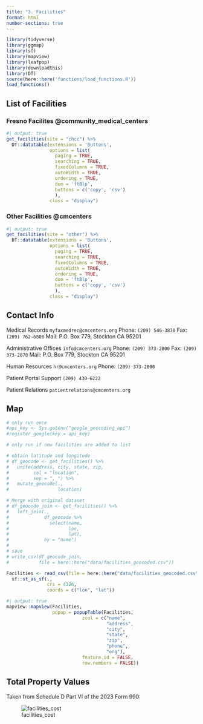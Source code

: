 ```yaml
---
title: "3. Facilities"
format: html
number-sections: true
---
```


```r
library(tidyverse)
library(ggmap)
library(sf)
library(mapview)
library(leafpop)
library(downloadthis)
library(DT)
source(here::here('functions/load_functions.R'))
load_functions()
```

## List of Facilities {#sec-facilities}

### Fresno Facilites @community_medical_centers
```r
#| output: true
get_facilities(site = "chcc") %>% 
  DT::datatable(extensions = 'Buttons',
                options = list(
                  paging = TRUE,
                  searching = TRUE,
                  fixedColumns = TRUE,
                  autoWidth = TRUE,
                  ordering = TRUE,
                  dom = 'ftBlp',
                  buttons = c('copy', 'csv')
                  ),
                class = "display")
```
  
      
### Other Facilities @cmcenters

```r
#| output: true
get_facilities(site = "other") %>% 
  DT::datatable(extensions = 'Buttons',
                options = list(
                  paging = TRUE,
                  searching = TRUE,
                  fixedColumns = TRUE,
                  autoWidth = TRUE,
                  ordering = TRUE,
                  dom = 'ftBlp',
                  buttons = c('copy', 'csv')
                  ),
                class = "display")
```

## Contact Info

Medical Records
`myfaxmedrec@cmcenters.org`
Phone: `(209) 546-3870`
Fax: `(209) 762-6808`
Mail: P.O. Box 779, Stockton CA 95201

Administrative Offices
`info@cmcenters.org`
Phone: `(209) 373-2800`
Fax: `(209) 373-2878`
Mail: P.O. Box 779, Stockton CA 95201

Human Resources
`hr@cmcenters.org`
Phone: `(209) 373-2800`

Patient Portal Support
`(209) 430-6222`

Patient Relations
`patientrelations@cmcenters.org`

## Map
```r
# only run once
#api_key <- Sys.getenv("google_geocoding_api")
#register_google(key = api_key)
```

```r
# only run if new facilities are added to list

# obtain latitude and longitude
# df_geocode <- get_facilities() %>% 
#   unite(address, city, state, zip, 
#         col = "location",
#         sep = ", ") %>% 
#   mutate_geocode(.,
#                  location)

# Merge with original dataset
# df_geocode_join <- get_facilities() %>% 
#   left_join(.,
#             df_geocode %>% 
#               select(name,
#                      lon,
#                      lat),
#             by = "name")
# 
# save
# write_csv(df_geocode_join,
#           file = here::here("data/facilities_geocoded.csv"))
```

```r
Facilities <- read_csv(file = here::here("data/facilities_geocoded.csv")) %>% 
  sf::st_as_sf(.,
               crs = 4326,
               coords = c("lon", "lat"))
```

```r
#| output: true
mapview::mapview(Facilities,
                 popup = popupTable(Facilities,
                            zcol = c("name",
                                     "address",
                                     "city",
                                     "state",
                                     "zip",
                                     "phone",
                                     "org"),
                            feature.id = FALSE,
                            row.numbers = FALSE))
```
## Total Property Values

Taken from Schedule D Part VI of the 2023 Form 990:

![facilities_cost](data/chcc_form990_2023_scheduleD_partvi.png)
